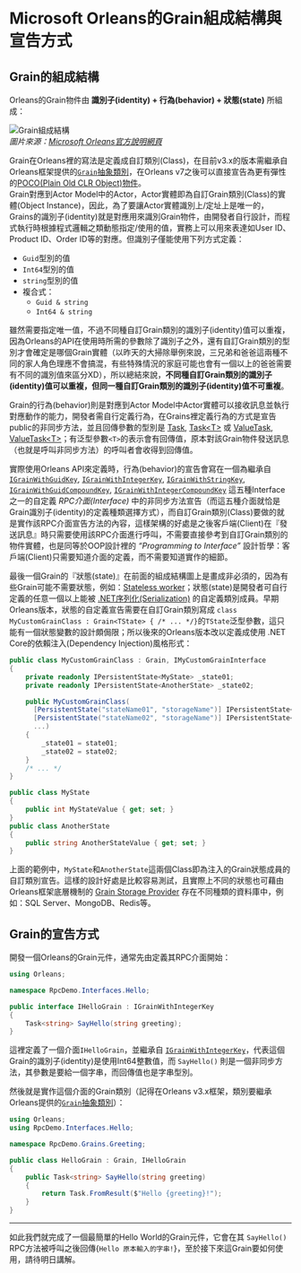 # Microsoft Orleans的Grain組成結構與宣告方式

## Grain的組成結構

Orleans的Grain物件由 **識別子(identity) + 行為(behavior) + 狀態(state)** 所組成：

![Grain組成結構](grain-formulation.png)  
*圖片來源：[Microsoft Orleans官方說明網頁](https://learn.microsoft.com/en-us/dotnet/orleans/overview#what-are-grains)*

Grain在Orleans裡的寫法是定義成自訂類別(Class)，在目前v3.x的版本需繼承自Orleans框架提供的[`Grain`抽象類別](https://learn.microsoft.com/zh-tw/dotnet/api/orleans.grain)，在Orleans v7之後可以直接宣告為更有彈性的[POCO(Plain Old CLR Object)物件](https://en.wikipedia.org/wiki/Plain_old_CLR_object)。  
Grain對應到Actor Model中的Actor，Actor實體即為自訂Grain類別(Class)的實體(Object Instance)，因此，為了要讓Actor實體識別上/定址上是唯一的，Grains的識別子(identity)就是對應用來識別Grain物件，由開發者自行設計，而程式執行時根據程式邏輯之類動態指定/使用的值，實務上可以用來表達如User ID、Product ID、Order ID等的對應。但識別子僅能使用下列方式定義：

  * `Guid`型別的值
  * `Int64`型別的值
  * `string`型別的值
  * 複合式：
    * `Guid & string`
    * `Int64 & string`

雖然需要指定唯一值，不過不同種自訂Grain類別的識別子(identity)值可以重複，因為Orleans的API在使用時所需的參數除了識別子之外，還有自訂Grain類別的型別才會確定是哪個Grain實體（以昨天的大掃除舉例來說，三兄弟和爸爸這兩種不同的家人角色理應不會搞混，有些特殊情況的家庭可能也會有一個以上的爸爸需要有不同的識別值來區分XD），所以總結來說，**不同種自訂Grain類別的識別子(identity)值可以重複，但同一種自訂Grain類別的識別子(identity)值不可重複**。

Grain的行為(behavior)則是對應到Actor Model中Actor實體可以接收訊息並執行對應動作的能力，開發者需自行定義行為，在Grains裡定義行為的方式是宣告public的非同步方法，並且回傳參數的型別是 [Task](https://learn.microsoft.com/dotnet/api/system.threading.tasks.task), [Task&lt;T&gt;](https://learn.microsoft.com/dotnet/api/system.threading.tasks.task-1) 或 [ValueTask](https://learn.microsoft.com/dotnet/api/system.threading.tasks.valuetask), [ValueTask&lt;T&gt;](https://learn.microsoft.com/dotnet/api/system.threading.tasks.valuetask-1)；有泛型參數`<T>`的表示會有回傳值，原本對該Grain物件發送訊息（也就是呼叫非同步方法）的呼叫者會收得到回傳值。

實際使用Orleans API來定義時，行為(behavior)的宣告會寫在一個為繼承自 [`IGrainWithGuidKey`](https://learn.microsoft.com/dotnet/api/orleans.igrainwithguidkey), [`IGrainWithIntegerKey`](https://learn.microsoft.com/dotnet/api/orleans.igrainwithintegerkey), [`IGrainWithStringKey`](https://learn.microsoft.com/dotnet/api/orleans.igrainwithstringkey), [`IGrainWithGuidCompoundKey`](https://learn.microsoft.com/dotnet/api/orleans.igrainwithguidcompoundkey), [`IGrainWithIntegerCompoundKey`](https://learn.microsoft.com/dotnet/api/orleans.igrainwithintegercompoundkey)
這五種Interface之一的自定義 *RPC介面(Interface)* 中的非同步方法宣告（而這五種介面就恰是Grain識別子(identity)的定義種類選擇方式），而自訂Grain類別(Class)要做的就是實作該RPC介面宣告方法的內容，這樣架構的好處是之後客戶端(Client)在『發送訊息』時只需要使用該RPC介面進行呼叫，不需要直接參考到自訂Grain類別的物件實體，也是同等於OOP設計裡的 *"Programming to Interface"* 設計哲學：客戶端(Client)只需要知道介面的定義，而不需要知道實作的細節。

最後一個Grain的『狀態(state)』在前面的組成結構圖上是畫成非必須的，因為有些Grain可能不需要狀態，例如：[Stateless worker](https://learn.microsoft.com/dotnet/orleans/grains/stateless-worker-grains)；狀態(state)是開發者可自行定義的任意一個以上能被 [.NET序列化(Serialization)](https://learn.microsoft.com/dotnet/standard/serialization/) 的自定義類別成員。早期Orleans版本，狀態的自定義宣告需要在自訂Grain類別寫成 `class MyCustomGrainClass : Grain<TState> { /* ... */}`的`TState`泛型參數，這只能有一個狀態變數的設計頗侷限；所以後來的Orleans版本改以定義成使用 .NET Core的依賴注入(Dependency Injection)風格形式：

```csharp 
public class MyCustomGrainClass : Grain, IMyCustomGrainInterface
{
    private readonly IPersistentState<MyState> _state01;
    private readonly IPersistentState<AnotherState> _state02;

    public MyCustomGrainClass(
      [PersistentState("stateName01", "storageName")] IPersistentState<MyState> state01,
      [PersistentState("stateName02", "storageName")] IPersistentState<AnotherState> state02,
      ...)
    {
        _state01 = state01;
        _state02 = state02;
    }
    /* ... */
}

public class MyState
{
    public int MyStateValue { get; set; }
}
public class AnotherState
{
    public string AnotherStateValue { get; set; }
}
```

上面的範例中，`MyState`和`AnotherState`這兩個Class即為注入的Grain狀態成員的自訂類別宣告。這樣的設計好處是比較容易測試，且實際上不同的狀態也可藉由Orleans框架底層機制的 [Grain Storage Provider](https://learn.microsoft.com/dotnet/orleans/resources/nuget-packages#grain-storage-providers) 存在不同種類的資料庫中，例如：SQL Server、MongoDB、Redis等。

## Grain的宣告方式

開發一個Orleans的Grain元件，通常先由定義其RPC介面開始：

```csharp
using Orleans;

namespace RpcDemo.Interfaces.Hello;

public interface IHelloGrain : IGrainWithIntegerKey
{
    Task<string> SayHello(string greeting);
}
```

這裡定義了一個介面`IHelloGrain`，並繼承自 [`IGrainWithIntegerKey`](https://learn.microsoft.com/dotnet/api/orleans.igrainwithintegerkey)，代表這個Grain的識別子(identity)是使用Int64整數值，而 `SayHello()` 則是一個非同步方法，其參數是要給一個字串，而回傳值也是字串型別。

然後就是實作這個介面的Grain類別（記得在Orleans v3.x框架，類別要繼承Orleans提供的[`Grain`抽象類別](https://learn.microsoft.com/dotnet/api/orleans.grain)）：

```csharp
using Orleans;
using RpcDemo.Interfaces.Hello;

namespace RpcDemo.Grains.Greeting;

public class HelloGrain : Grain, IHelloGrain
{
    public Task<string> SayHello(string greeting)
    {
        return Task.FromResult($"Hello {greeting}!");
    }
}
```

---

如此我們就完成了一個最簡單的Hello World的Grain元件，它會在其 `SayHello()` RPC方法被呼叫之後回傳{`Hello 原本輸入的字串!`}，至於接下來這Grain要如何使用，請待明日講解。
